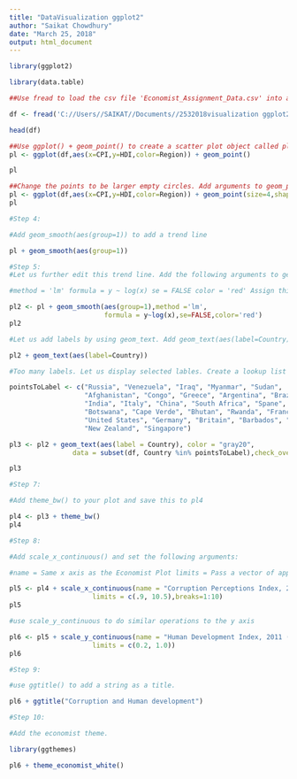 ---
title: "DataVisualization ggplot2"
author: "Saikat Chowdhury"
date: "March 25, 2018"
output: html_document
---

```{r}

library(ggplot2)
```

```{r}
library(data.table)
```

```{r}
##Use fread to load the csv file 'Economist_Assignment_Data.csv' into a dataframe called df. (Hint: use drop=1 to skip the first column) Check the head rows.

df <- fread('C://Users//SAIKAT//Documents//2532018visualization ggplot2//Economist_Assignment_Data.csv',drop=1)
```
```{r}
head(df)
```
```{r}
##Use ggplot() + geom_point() to create a scatter plot object called pl. You will need to specify x=CPI and y=HDI and color=Region as aesthetics    (Graph Name--Scatterplot)
pl <- ggplot(df,aes(x=CPI,y=HDI,color=Region)) + geom_point()
```

```{r}
pl
```
```{r}
##Change the points to be larger empty circles. Add arguments to geom_point() and reassign it to pl. (Figure out what shape= and size=)
pl <- ggplot(df,aes(x=CPI,y=HDI,color=Region)) + geom_point(size=4,shape=1)
pl
```

```{r}
#Step 4:

#Add geom_smooth(aes(group=1)) to add a trend line

pl + geom_smooth(aes(group=1))
```

```{r}
#Step 5:
#Let us further edit this trend line. Add the following arguments to geom_smooth (outside of aes):

#method = 'lm' formula = y ~ log(x) se = FALSE color = 'red' Assign this to pl2

pl2 <- pl + geom_smooth(aes(group=1),method ='lm',
                        formula = y~log(x),se=FALSE,color='red')
pl2
```
```{r}
#Let us add labels by using geom_text. Add geom_text(aes(label=Country)) to pl2.

pl2 + geom_text(aes(label=Country))
```
```{r}
#Too many labels. Let us display selected lables. Create a lookup list which stores the country names we want to display. and apply the filter in the geom_text() part.

pointsToLabel <- c("Russia", "Venezuela", "Iraq", "Myanmar", "Sudan",
                   "Afghanistan", "Congo", "Greece", "Argentina", "Brazil",
                   "India", "Italy", "China", "South Africa", "Spane",
                   "Botswana", "Cape Verde", "Bhutan", "Rwanda", "France",
                   "United States", "Germany", "Britain", "Barbados", "Norway", "Japan",
                   "New Zealand", "Singapore")

pl3 <- pl2 + geom_text(aes(label = Country), color = "gray20", 
                data = subset(df, Country %in% pointsToLabel),check_overlap = TRUE)

pl3
```
```{r}
#Step 7:

#Add theme_bw() to your plot and save this to pl4

pl4 <- pl3 + theme_bw() 
pl4
```
```{r}
#Step 8:

#Add scale_x_continuous() and set the following arguments:

#name = Same x axis as the Economist Plot limits = Pass a vector of appropriate x limits breaks = 1:10

pl5 <- pl4 + scale_x_continuous(name = "Corruption Perceptions Index, 2011 (10=least corrupt)",
                     limits = c(.9, 10.5),breaks=1:10) 
pl5
```

```{r}
#use scale_y_continuous to do similar operations to the y axis

pl6 <- pl5 + scale_y_continuous(name = "Human Development Index, 2011 (1=Best)",
                     limits = c(0.2, 1.0))
pl6
```
```{r}
#Step 9:

#use ggtitle() to add a string as a title.

pl6 + ggtitle("Corruption and Human development")
```

```{r}
#Step 10:

#Add the economist theme.

library(ggthemes)
```

```{r}
pl6 + theme_economist_white()
```


